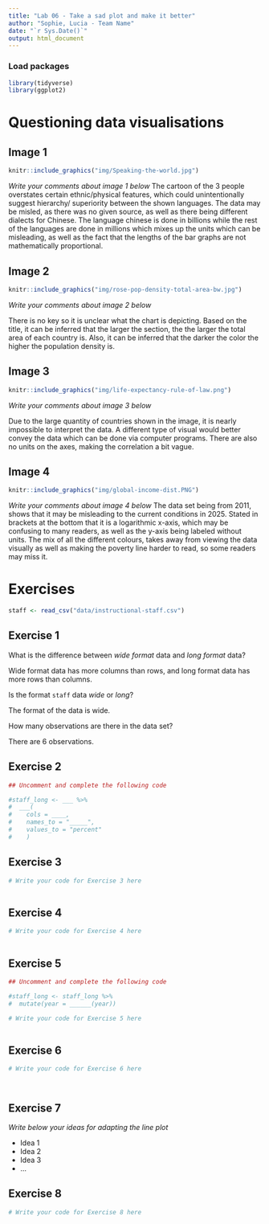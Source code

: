 ```yaml
---
title: "Lab 06 - Take a sad plot and make it better"
author: "Sophie, Lucia - Team Name"
date: "`r Sys.Date()`"
output: html_document
---
```


### Load packages

```r
library(tidyverse)
library(ggplot2)
```


# Questioning data visualisations

## Image 1

```r
knitr::include_graphics("img/Speaking-the-world.jpg")
```

_Write your comments about image 1 below_
The cartoon of the 3 people overstates certain ethnic/physical features, which could unintentionally suggest hierarchy/ superiority between the shown languages. The data may be misled, as there was no given source, as well as there being different dialects for Chinese. The language chinese is done in billions while the rest of the languages are done in millions which mixes up the units which can be misleading, as well as the fact that the lengths of the bar graphs are not mathematically proportional. 



## Image 2

```r
knitr::include_graphics("img/rose-pop-density-total-area-bw.jpg")
```

_Write your comments about image 2 below_

There is no key so it is unclear what the chart is depicting. Based on the title, it can be inferred that the larger the section, the the larger the total area of each country is. Also, it can be inferred that the darker the color the higher the population density is.


## Image 3

```r
knitr::include_graphics("img/life-expectancy-rule-of-law.png")
```

_Write your comments about image 3 below_

Due to the large quantity of countries shown in the image, it is nearly impossible to interpret the data. A different type of visual would better convey the data which can be done via computer programs. There are also no units on the axes, making the correlation a bit vague. 


## Image 4

```r
knitr::include_graphics("img/global-income-dist.PNG")
```

_Write your comments about image 4 below_
The data set being from 2011, shows that it may be misleading to the current conditions in 2025. Stated in brackets at the bottom that it is a logarithmic x-axis, which may be confusing to many readers, as well as the y-axis being labeled without units. The mix of all the different colours, takes away from viewing the data visually as well as making the poverty line harder to read, so some readers may miss it. 




# Exercises

```r
staff <- read_csv("data/instructional-staff.csv")
```


## Exercise 1

What is the difference between *wide format* data and *long format* data?

Wide format data has more columns than rows, and long format data has more rows than columns. 

Is the format `staff` data *wide* or *long*?

The format of the data is wide.

How many observations are there in the data set?

There are 6 observations.


## Exercise 2

```r
## Uncomment and complete the following code

#staff_long <- ___ %>%
#  ___(
#    cols = ____, 
#    names_to = "_____",
#    values_to = "percent"
#    )

```


## Exercise 3

```r
# Write your code for Exercise 3 here



```

## Exercise 4

```r
# Write your code for Exercise 4 here



```

## Exercise 5

```r
## Uncomment and complete the following code

#staff_long <- staff_long %>%
#  mutate(year = ______(year))
```


```r
# Write your code for Exercise 5 here



```

## Exercise 6

```r
# Write your code for Exercise 6 here




```

## Exercise 7

_Write below your ideas for adapting the line plot_

* Idea 1
* Idea 2
* Idea 3
* ...


## Exercise 8

```r
# Write your code for Exercise 8 here



```

